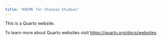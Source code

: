 ```yaml
---
title: "KNIME for Chinese Studies"
---
```


This is a Quarto website.

To learn more about Quarto websites visit <https://quarto.org/docs/websites>.
